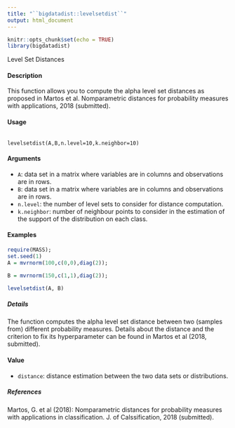 ```yaml
---
title: "``bigdatadist::levelsetdist``"
output: html_document
---
```


```r
knitr::opts_chunk$set(echo = TRUE)
library(bigdatadist)
```

Level Set Distances


#### Description 


This function allows you to compute the alpha level set distances as proposed in Martos et al.
Nomparametric distances for probability measures with applications, 2018 (submitted).

#### Usage
<pre><code>
levelsetdist(A,B,n.level=10,k.neighbor=10)
</code></pre>

#### Arguments 
* ``A``: data set in a matrix where variables are in columns and observations are in rows.
* ``B``: data set in a matrix where variables are in columns and observations are in rows.
* ``n.level``: the number of level sets to consider for distance computation.
* ``k.neighbor``: number of neighbour points to consider in the estimation of the support of the distribution on each class.


#### Examples 
```r
require(MASS);
set.seed(1)
A = mvrnorm(100,c(0,0),diag(2));

B = mvrnorm(150,c(1,1),diag(2));

levelsetdist(A, B)
```

##### Details
The function computes the alpha level set distance between two (samples from) different probability measures. Details about the distance and the criterion to fix its hyperparameter can be found in Martos et al (2018, submitted).

#### Value
* ``distance``: distance estimation between the two data sets or distributions.

##### References
Martos, G. et al (2018): Nomparametric distances for probability measures with applications in classification. J. of Calssification, 2018 (submitted).
